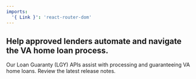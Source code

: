 ```yaml
---
imports:
  '{ Link }': 'react-router-dom'
---
```


## Help approved lenders automate and navigate the VA home loan process.

Our Loan Guaranty (LGY) APIs assist with processing and guaranteeing VA home loans. <Link to="/release-notes/loanGuaranty">Review the latest release notes</Link>.
